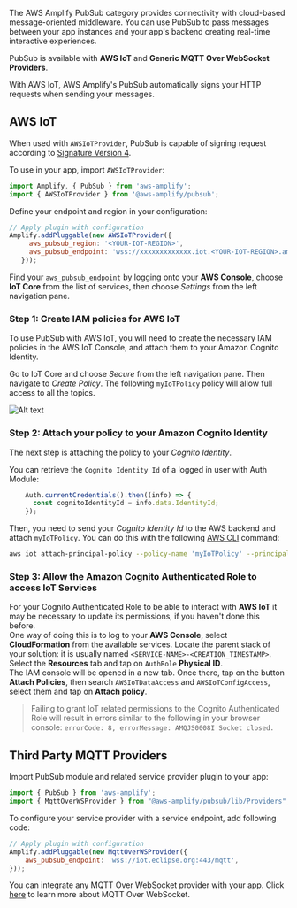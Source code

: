 The AWS Amplify PubSub category provides connectivity with cloud-based message-oriented middleware. You can use PubSub to pass messages between your app instances and your app's backend creating real-time interactive experiences.

PubSub is available with **AWS IoT** and **Generic MQTT Over WebSocket Providers**. 

<Callout>
With AWS IoT, AWS Amplify's PubSub automatically signs your HTTP requests when sending your messages.
</Callout>

## AWS IoT

When used with `AWSIoTProvider`, PubSub is capable of signing request according to [Signature Version 4](https://docs.aws.amazon.com/general/latest/gr/signature-version-4.html). 

To use in your app, import `AWSIoTProvider`:

```javascript
import Amplify, { PubSub } from 'aws-amplify';
import { AWSIoTProvider } from '@aws-amplify/pubsub';
```

Define your endpoint and region in your configuration:

```javascript
// Apply plugin with configuration
Amplify.addPluggable(new AWSIoTProvider({
     aws_pubsub_region: '<YOUR-IOT-REGION>',
     aws_pubsub_endpoint: 'wss://xxxxxxxxxxxxx.iot.<YOUR-IOT-REGION>.amazonaws.com/mqtt',
   }));
```

Find your `aws_pubsub_endpoint` by logging onto your **AWS Console**, choose **IoT Core** from the list of services, then choose *Settings* from the left navigation pane.

### Step 1: Create IAM policies for AWS IoT

To use PubSub with AWS IoT, you will need to create the necessary IAM policies in the AWS IoT Console, and attach them to your Amazon Cognito Identity. 

Go to IoT Core and choose *Secure* from the left navigation pane. Then navigate to *Create Policy*. The following `myIoTPolicy` policy will allow full access to all the topics.

![Alt text](/images/create-iot-policy.png)

### Step 2: Attach your policy to your Amazon Cognito Identity

The next step is attaching the policy to your *Cognito Identity*. 

You can retrieve the `Cognito Identity Id` of a logged in user with Auth Module:
```javascript
    Auth.currentCredentials().then((info) => {
      const cognitoIdentityId = info.data.IdentityId;
    });
```

Then, you need to send your *Cognito Identity Id* to the AWS backend and attach `myIoTPolicy`. You can do this with the following [AWS CLI](https://aws.amazon.com/cli/) command:

```bash
aws iot attach-principal-policy --policy-name 'myIoTPolicy' --principal '<YOUR_COGNITO_IDENTITY_ID>'
```

### Step 3: Allow the Amazon Cognito Authenticated Role to access IoT Services

For your Cognito Authenticated Role to be able to interact with **AWS IoT** it may be necessary to update its permissions, if you haven't done this before.  
One way of doing this is to log to your **AWS Console**, select **CloudFormation** from the available services. Locate the parent stack of your solution: it is usually named `<SERVICE-NAME>-<CREATION_TIMESTAMP>`.  
Select the **Resources** tab and tap on `AuthRole` **Physical ID**.  
The IAM console will be opened in a new tab. Once there, tap on the button **Attach Policies**, then search `AWSIoTDataAccess` and `AWSIoTConfigAccess`, select them and tap on **Attach policy**.  
  
> Failing to grant IoT related permissions to the Cognito Authenticated Role will result in errors similar to the following in your browser console: `errorCode: 8, errorMessage: AMQJS0008I Socket closed.`

## Third Party MQTT Providers

Import PubSub module and related service provider plugin to your app:

```javascript
import { PubSub } from 'aws-amplify';
import { MqttOverWSProvider } from "@aws-amplify/pubsub/lib/Providers";
```

To configure your service provider with a service endpoint, add following code:
```javascript
// Apply plugin with configuration
Amplify.addPluggable(new MqttOverWSProvider({
    aws_pubsub_endpoint: 'wss://iot.eclipse.org:443/mqtt',
}));
```

You can integrate any MQTT Over WebSocket provider with your app. Click [here](https://docs.aws.amazon.com/iot/latest/developerguide/protocols.html#mqtt-ws) to learn more about MQTT Over WebSocket.
